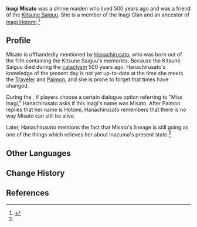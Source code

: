 {{Character Infobox
|type             = Mentioned
|region           = Inazuma

|affiliation      = Grand Narukami Shrine (Faction)
|affiliationLabel = Grand Narukami Shrine
|ancestry         = Inagi Clan
|relative         = Inagi Hotomi
}}
'''Inagi Misato''' was a shrine maiden who lived 500 years ago and was a friend of the [[Kitsune Saiguu]]. She is a member of the Inagi Clan and an ancestor of [[Inagi Hotomi]].<ref name="YC">{{Ref/Quest|Yougou Cleansing}}</ref>

==Profile==
Misato is offhandedly mentioned by [[Hanachirusato]], who was born out of the filth containing the Kitsune Saiguu's memories. Because the Kitsune Saiguu died during the [[cataclysm]] 500 years ago, Hanachirusato's knowledge of the present day is not yet up-to-date at the time she meets the [[Traveler]] and [[Paimon]], and she is prone to forget that times have changed.

During the {{Quest|Sacrificial Offering}}, if players choose a certain dialogue option referring to "Miss Inagi," Hanachirusato asks if this Inagi's name was Misato. After Paimon replies that her name is Hotomi, Hanachirusato remembers that there is no way Misato can still be alive.

Later, Hanachirusato mentions the fact that Misato's lineage is still going as one of the things which relieves her about Inazuma's present state.<ref name="YC" />
<!--
==Story==

==Trivia==
 Unhide if a Note is used on the page. (See Asase Hibiki's page for an example usage.)
==Notes==
{{Reflist|note=1|fontsize=larger|1}}
-->
==Other Languages==
{{Other Languages|default_hidden=1
|en      = Inagi Misato
|zhs     = 稻城弥里
|zhs_rm  = Dàochéng Mílǐ
|zht     = 稻城彌裡
|zht_rm  = Dàochéng Mílǐ
|ja      = 稲城弥里
|ja_rm   = Inagi Misato
|ko      = 이나기 미사토
|es      = Inagi Misato
|fr      = Inagi Misato
|ru      = Инаги Мисато
|th      = Inagi Misato
|vi      = Inagi Hotomi
|de      = Inagi Misato
|id      = Inagi Misato
|pt      = Inagi Misato
|tr      = Inagi Misato
|it      = Inagi Misato
}}

==Change History==
{{Change History|introduced=2.0}}

==References==
{{Reflist}}